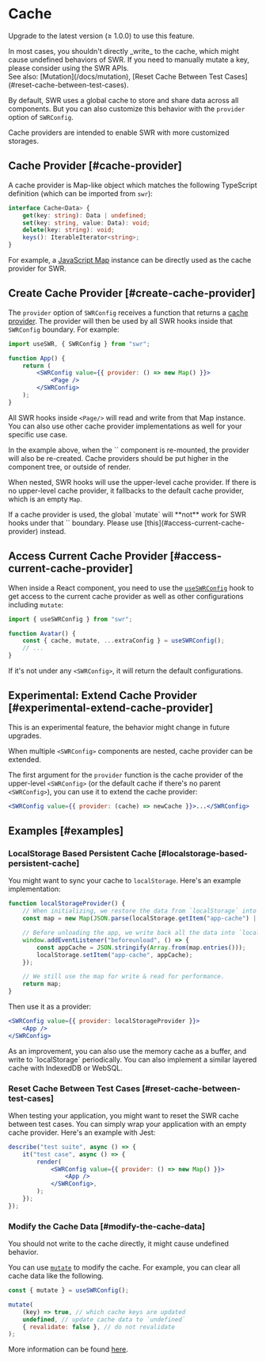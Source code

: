 
# Cache

<Callout>Upgrade to the latest version (≥ 1.0.0) to use this feature.</Callout>

<Callout emoji="⚠️">
    In most cases, you shouldn't directly _write_ to the cache, which might cause undefined behaviors of SWR. If you need to manually mutate a key, please
    consider using the SWR APIs.
    <br />
    See also: [Mutation](/docs/mutation), [Reset Cache Between Test Cases](#reset-cache-between-test-cases).
</Callout>

By default, SWR uses a global cache to store and share data across all components. But you can also customize this behavior with the `provider` option of `SWRConfig`.

Cache providers are intended to enable SWR with more customized storages.

## Cache Provider [#cache-provider]

A cache provider is Map-like object which matches the following TypeScript definition (which can be imported from `swr`):

```typescript
interface Cache<Data> {
    get(key: string): Data | undefined;
    set(key: string, value: Data): void;
    delete(key: string): void;
    keys(): IterableIterator<string>;
}
```

For example, a [JavaScript Map](https://developer.mozilla.org/en-US/docs/Web/JavaScript/Reference/Global_Objects/Map) instance can be directly used as the cache provider for SWR.

## Create Cache Provider [#create-cache-provider]

The `provider` option of `SWRConfig` receives a function that returns a [cache provider](#cache-provider). The provider will then be used by all SWR hooks inside that `SWRConfig` boundary. For example:

```jsx
import useSWR, { SWRConfig } from "swr";

function App() {
    return (
        <SWRConfig value={{ provider: () => new Map() }}>
            <Page />
        </SWRConfig>
    );
}
```

All SWR hooks inside `<Page/>` will read and write from that Map instance. You can also use other cache provider implementations as well for your specific use case.

<Callout>
    In the example above, when the `<App />` component is re-mounted, the provider will also be re-created. Cache providers should be put higher in the
    component tree, or outside of render.
</Callout>


<div className="my-8">
    <Cache />
</div>

When nested, SWR hooks will use the upper-level cache provider. If there is no upper-level cache provider, it fallbacks to the default cache provider, which is an empty `Map`.

<Callout emoji="⚠️">
   If a cache provider is used, the global `mutate` will **not** work for SWR hooks under that `<SWRConfig>` boundary. Please use [this](#access-current-cache-provider) instead.
</Callout>

## Access Current Cache Provider [#access-current-cache-provider]

When inside a React component, you need to use the [`useSWRConfig`](/docs/global-configuration#access-to-global-configurations) hook to get access to the current cache provider as well as other configurations including `mutate`:

```jsx
import { useSWRConfig } from "swr";

function Avatar() {
    const { cache, mutate, ...extraConfig } = useSWRConfig();
    // ...
}
```

If it's not under any `<SWRConfig>`, it will return the default configurations.

## Experimental: Extend Cache Provider [#experimental-extend-cache-provider]

<Callout emoji="🧪">This is an experimental feature, the behavior might change in future upgrades.</Callout>

When multiple `<SWRConfig>` components are nested, cache provider can be extended.

The first argument for the `provider` function is the cache provider of the upper-level `<SWRConfig>` (or the default cache if there's no parent `<SWRConfig>`), you can use it to extend the cache provider:

```jsx
<SWRConfig value={{ provider: (cache) => newCache }}>...</SWRConfig>
```

## Examples [#examples]

### LocalStorage Based Persistent Cache [#localstorage-based-persistent-cache]

You might want to sync your cache to `localStorage`. Here's an example implementation:

```jsx
function localStorageProvider() {
    // When initializing, we restore the data from `localStorage` into a map.
    const map = new Map(JSON.parse(localStorage.getItem("app-cache") || "[]"));

    // Before unloading the app, we write back all the data into `localStorage`.
    window.addEventListener("beforeunload", () => {
        const appCache = JSON.stringify(Array.from(map.entries()));
        localStorage.setItem("app-cache", appCache);
    });

    // We still use the map for write & read for performance.
    return map;
}
```

Then use it as a provider:

```jsx
<SWRConfig value={{ provider: localStorageProvider }}>
    <App />
</SWRConfig>
```

<Callout>
    As an improvement, you can also use the memory cache as a buffer, and write to `localStorage` periodically. You can also implement a similar layered cache
    with IndexedDB or WebSQL.
</Callout>

### Reset Cache Between Test Cases [#reset-cache-between-test-cases]

When testing your application, you might want to reset the SWR cache between test cases. You can simply wrap your application with an empty cache provider. Here's an example with Jest:

```jsx
describe("test suite", async () => {
    it("test case", async () => {
        render(
            <SWRConfig value={{ provider: () => new Map() }}>
                <App />
            </SWRConfig>,
        );
    });
});
```

### Modify the Cache Data [#modify-the-cache-data]

<Callout emoji="🚨" type="error">
    You should not write to the cache directly, it might cause undefined behavior.
</Callout>

You can use [`mutate`](/docs/mutation) to modify the cache. For example, you can clear all cache data like the following.

```jsx
const { mutate } = useSWRConfig();

mutate(
    (key) => true, // which cache keys are updated
    undefined, // update cache data to `undefined`
    { revalidate: false }, // do not revalidate
);
```

More information can be found [here](/docs/arguments#multiple-arguments).
